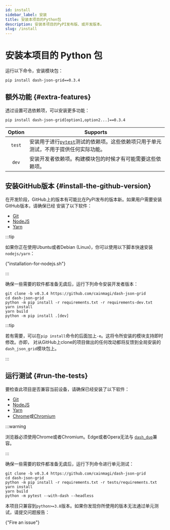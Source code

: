 ```yaml
---
id: install
sidebar_label: 安装
title: 安装本项目的Python包
description: 安装本项目的PyPI发布版、或开发版本。
slug: /install
---
```




# 安装本项目的 Python 包

运行以下命令，安装模块包：

```shell
pip install dash-json-grid==0.3.4
```

## 额外功能 {#extra-features}

透过设置可选依赖项，可以安装更多功能：

```shell
pip install dash-json-grid[option1,option2...]==0.3.4
```

| Option | <center>Supports</center>                                                                                              |
| :----: | :--------------------------------------------------------------------------------------------------------------------- |
| `test` | 安装用于进行[`pytest`<IconExternalLink/>][link-pytest]测试的依赖项。这些依赖项只用于单元测试，不用于提供任何实际功能。 |
| `dev`  | 安装开发者依赖项。构建模块包的时候才有可能需要这些依赖项。                                                             |

## 安装GitHub版本 {#install-the-github-version}

在开发阶段，GitHub上的版本有可能比在PyPI发布的版本新。如果用户需要安装GitHub版本，请确保已经
安装了以下软件：

- [Git<IconExternalLink/>][link-git]
- [NodeJS<IconExternalLink/>][link-nodejs]
- [Yarn<IconExternalLink/>][link-yarn]

:::tip

如果你正在使用Ubuntu或者Debian (Linux)，你可以使用以下脚本快速安装`nodejs/yarn`：

<p>
  <DarkButton
    to="https://gist.github.com/cainmagi/f028e8ac4b06c3deefaf8ec38d5a7d8f#file-installation-for-nodejs-md"
    icon={octLogoGist16}
    iconVspace={0}
  >
    {"installation-for-nodejs.sh"}
  </DarkButton>
</p>

:::

确保一些需要的软件都准备无虞后，运行下列命令安装开发者版本：

```shell
git clone -b v0.3.4 https://github.com/cainmagi/dash-json-grid
cd dash-json-grid
python -m pip install -r requirements.txt -r requirements-dev.txt
yarn install
yarn build
python -m pip install .[dev]
```

:::tip

若有需要，可以在`pip install`命令的后面加上`-e`。这将令所安装的模块支持即时修改。亦即，
对从GitHub上clone的项目做出的任何改动都将反馈到全局安装的`dash_json_grid`模块包上。

:::

## 运行测试 {#run-the-tests}

要检查此项目是否兼容当前设备，请确保已经安装了以下软件：

- [Git<IconExternalLink/>][link-git]
- [NodeJS<IconExternalLink/>][link-nodejs]
- [Yarn<IconExternalLink/>][link-yarn]
- [Chrome<IconExternalLink/>][link-chrome]或[Chromium<IconExternalLink/>][link-chromium]

:::warning

浏览器必须使用Chrome或者Chromium。Edge或者Opera无法与
[`dash_duo`<IconExternalLink/>][link-dash-duo]兼容。

:::

确保一些需要的软件都准备无虞后，运行下列命令进行单元测试：

```shell
git clone -b v0.3.4 https://github.com/cainmagi/dash-json-grid
cd dash-json-grid
python -m pip install -r requirements.txt -r tests/requirements.txt
yarn install
yarn build
python -m pytest --with-dash --headless
```

本项目只兼容到`python>=3.8`版本。如果你发现你所使用的版本无法通过单元测试，请提交问题报告：

<p>
  <DarkButton to={repoURL("issues/new/choose")} icon={octInfo16}>
    {"Fire an issue"}
  </DarkButton>
</p>

[link-git]: https://git-scm.com/downloads
[link-nodejs]: https://nodejs.org/en/download/package-manager
[link-yarn]: https://yarnpkg.com/getting-started/install
[link-chrome]: https://www.google.com/chrome/dr/download
[link-chromium]: https://www.chromium.org/getting-involved/download-chromium
[link-dash-duo]: https://dash.plotly.com/testing
[link-pytest]: https://docs.pytest.org/
